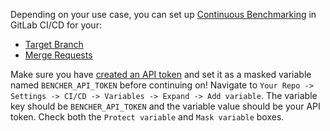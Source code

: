 Depending on your use case, you can set up [Continuous Benchmarking][continuous benchmarking] in GitLab CI/CD for your:

- [Target Branch](#target-branch)
- [Merge Requests](#merge-requests)

Make sure you have [created an API token][created an api token]
and set it as a masked variable named `BENCHER_API_TOKEN` before continuing on!
Navigate to `Your Repo -> Settings -> CI/CD -> Variables -> Expand -> Add variable`.
The variable key should be `BENCHER_API_TOKEN` and the variable value should be your API token.
Check both the `Protect variable` and `Mask variable` boxes.

[continuous benchmarking]: /docs/explanation/continuous-benchmarking/
[created an api token]: /docs/tutorial/quick-start/#create-an-api-token

[target branch]: #target-branch
[merge requests]: #merge-requests